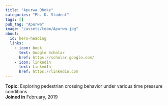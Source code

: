 ```yaml
---
title: "Apurwa Dhoke"
categories: "Ph. D. Student"
tags: []
pub_tag: "Apurwa"
image: "/assets/team/Apurwa.jpg"
about:
  id: hero-heading
  links:
    - icon: book
      text: Google Scholar
      href: https://scholar.google.com/
    - icon: linkedin
      text: LinkedIn
      href: https://linkedin.com
---
```


:::{#hero-heading}
**Topic:** Exploring pedestrian crossing behavior under various time pressure
conditions
 <br>
**Joined in** February, 2019
:::

